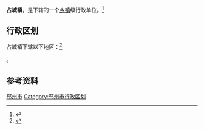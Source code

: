 {{中国乡级行政区|32/03/82/111/000}}

'''占城镇'''，是{{PRC admin/fullname|32/03/82/111/000|3}}下辖的一个[[乡镇|乡镇]]级行政单位。<ref>{{PRC admin/ref sgc|{{PRC admin/parent|32/03/82/111/000}}}}</ref>

== 行政区划 ==

占城镇下辖以下地区：<ref>{{PRC admin/ref sgc|32/03/82/111/000}}</ref>

{{PRC admin/children|32/03/82/111/000}}。

== 参考资料 ==

{{reflist}}

{{江苏省徐州市邳州市行政区划}}
{{江苏行政区划小作品}}
[[Category:徐州建制镇|邳州市]]
[[Category:邳州市行政区划|Category:邳州市行政区划]]